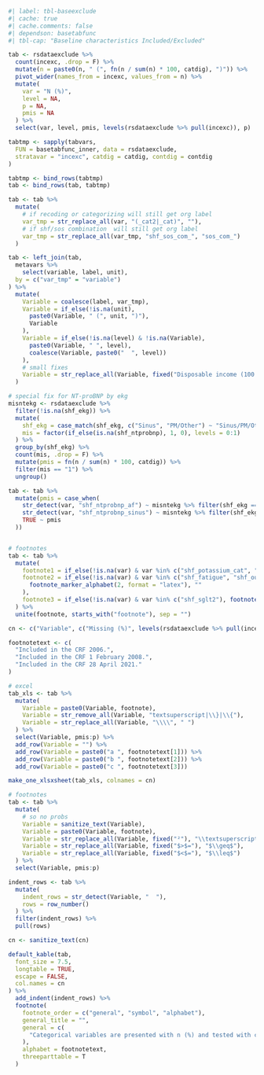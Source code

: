 ```r
#| label: tbl-baseexclude
#| cache: true
#| cache.comments: false
#| dependson: basetabfunc
#| tbl-cap: "Baseline characteristics Included/Excluded"

tab <- rsdataexclude %>%
  count(incexc, .drop = F) %>%
  mutate(n = paste0(n, " (", fn(n / sum(n) * 100, catdig), ")")) %>%
  pivot_wider(names_from = incexc, values_from = n) %>%
  mutate(
    var = "N (%)",
    level = NA,
    p = NA,
    pmis = NA
  ) %>%
  select(var, level, pmis, levels(rsdataexclude %>% pull(incexc)), p)

tabtmp <- sapply(tabvars,
  FUN = basetabfunc_inner, data = rsdataexclude,
  stratavar = "incexc", catdig = catdig, contdig = contdig
)

tabtmp <- bind_rows(tabtmp)
tab <- bind_rows(tab, tabtmp)

tab <- tab %>%
  mutate(
    # if recoding or categorizing will still get org label
    var_tmp = str_replace_all(var, "(_cat2|_cat)", ""),
    # if shf/sos combination  will still get org label
    var_tmp = str_replace_all(var_tmp, "shf_sos_com_", "sos_com_")
  )

tab <- left_join(tab,
  metavars %>%
    select(variable, label, unit),
  by = c("var_tmp" = "variable")
) %>%
  mutate(
    Variable = coalesce(label, var_tmp),
    Variable = if_else(!is.na(unit),
      paste0(Variable, " (", unit, ")"),
      Variable
    ),
    Variable = if_else(!is.na(level) & !is.na(Variable),
      paste0(Variable, " ", level),
      coalesce(Variable, paste0("  ", level))
    ),
    # small fixes
    Variable = str_replace_all(Variable, fixed("Disposable income (100 SEK)"), "Income")
  )

# special fix for NT-proBNP by ekg
misntekg <- rsdataexclude %>%
  filter(!is.na(shf_ekg)) %>%
  mutate(
    shf_ekg = case_match(shf_ekg, c("Sinus", "PM/Other") ~ "Sinus/PM/Other", .default = shf_ekg),
    mis = factor(if_else(is.na(shf_ntprobnp), 1, 0), levels = 0:1)
  ) %>%
  group_by(shf_ekg) %>%
  count(mis, .drop = F) %>%
  mutate(pmis = fn(n / sum(n) * 100, catdig)) %>%
  filter(mis == "1") %>%
  ungroup()

tab <- tab %>%
  mutate(pmis = case_when(
    str_detect(var, "shf_ntprobnp_af") ~ misntekg %>% filter(shf_ekg == "Atrial fibrillation") %>% pull(pmis),
    str_detect(var, "shf_ntprobnp_sinus") ~ misntekg %>% filter(shf_ekg == "Sinus/PM/Other") %>% pull(pmis),
    TRUE ~ pmis
  ))


# footnotes
tab <- tab %>%
  mutate(
    footnote1 = if_else(!is.na(var) & var %in% c("shf_potassium_cat", "shf_potassium"), footnote_marker_alphabet(1, format = "latex"), ""),
    footnote2 = if_else(!is.na(var) & var %in% c("shf_fatigue", "shf_outofbreath", "shf_mobility", "shf_hygiene", "shf_activities", "shf_pain", "shf_anxiety"),
      footnote_marker_alphabet(2, format = "latex"), ""
    ),
    footnote3 = if_else(!is.na(var) & var %in% c("shf_sglt2"), footnote_marker_alphabet(3, format = "latex"), "")
  ) %>%
  unite(footnote, starts_with("footnote"), sep = "")

cn <- c("Variable", c("Missing (%)", levels(rsdataexclude %>% pull(incexc)), "p-value"))

footnotetext <- c(
  "Included in the CRF 2006.",
  "Included in the CRF 1 February 2008.",
  "Included in the CRF 28 April 2021."
)

# excel
tab_xls <- tab %>%
  mutate(
    Variable = paste0(Variable, footnote),
    Variable = str_remove_all(Variable, "textsuperscript|\\}|\\{"),
    Variable = str_replace_all(Variable, "\\\\", " ")
  ) %>%
  select(Variable, pmis:p) %>%
  add_row(Variable = "") %>%
  add_row(Variable = paste0("a ", footnotetext[1])) %>%
  add_row(Variable = paste0("b ", footnotetext[2])) %>%
  add_row(Variable = paste0("c ", footnotetext[3]))

make_one_xlsxsheet(tab_xls, colnames = cn)

# footnotes
tab <- tab %>%
  mutate(
    # so no probs
    Variable = sanitize_text(Variable),
    Variable = paste0(Variable, footnote),
    Variable = str_replace_all(Variable, fixed("²"), "\\textsuperscript{2}"),
    Variable = str_replace_all(Variable, fixed("$>$="), "$\\geq$"),
    Variable = str_replace_all(Variable, fixed("$<$="), "$\\leq$")
  ) %>%
  select(Variable, pmis:p)

indent_rows <- tab %>%
  mutate(
    indent_rows = str_detect(Variable, "  "),
    rows = row_number()
  ) %>%
  filter(indent_rows) %>%
  pull(rows)

cn <- sanitize_text(cn)

default_kable(tab,
  font_size = 7.5,
  longtable = TRUE,
  escape = FALSE,
  col.names = cn
) %>%
  add_indent(indent_rows) %>%
  footnote(
    footnote_order = c("general", "symbol", "alphabet"),
    general_title = "",
    general = c(
      "Categorical variables are presented with n (%) and tested with chi-square test and continuous variables with median [q1-q3] and tested with Kruskal-Wallis test."
    ),
    alphabet = footnotetext,
    threeparttable = T
  )
```
